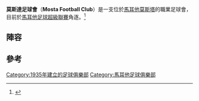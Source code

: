 {{Infobox football club
| clubname   = 莫斯達
| image      = 
| fullname   = Mosta Football Club
| nickname   = Tar-Rotunda
| founded    = {{Start date and age|df=yes|1935}}
| city       = [[馬耳他|馬耳他]][[莫斯塔|莫斯塔]]
| ground     = [[Mosta_Ground|Mosta Ground]]
| capacity   =
| chairman   = George Galea
| manager    = [[Peter_Smith_(footballer,_born_1980)|Peter Smith]]
| league     = [[馬耳他足球超級聯賽|馬耳他足球超級聯賽]]
| season     = 2021–22
| position   = 馬耳他超，第 8 位
| website    =
| shirtsupplier =
| shirtsponsors = Amrita
| pattern_la1=|pattern_b1=_chevron_white|pattern_ra1=
| leftarm1=3760ba|body1=3760ba|rightarm1=3760ba|shorts1=FFFFFF|socks1=3760ba
| pattern_la2=_fra12a|pattern_b2=_nike classic|pattern_ra2=_fra12a
| pattern_sh2=|pattern_so2=| leftarm2=FFFFFF|body2=FFFFFF
| rightarm2=FFFFFF|shorts2=ffffff|socks2=FFFFFF
}}
'''莫斯達足球會'''（'''Mosta Football Club'''）是一支位於[[馬耳他|馬耳他]][[莫斯塔|莫斯塔]]的職業足球會，目前於[[馬耳他足球超級聯賽|馬耳他足球超級聯賽]]角逐。<ref>{{cite web|title=2011 Malta season in February 2014 Mosta FC agreed a shirt sponsorship with Vaughan Boxing.TV  and former Floriana FC president Stephen "Forza Hibs" Vaughan joining Mosta fC as Technical Director.|url=http://www.uefa.com/memberassociations/association=mlt/news/newsid=1642704.html|publisher=UEFA|accessdate=5 December 2011|date=21 June 2011|archive-date=2015-10-05|archive-url=https://web.archive.org/web/20151005181616/http://www.uefa.com/memberassociations/association=mlt/news/newsid=1642704.html|dead-url=no}}</ref>

==陣容==
{{Fs start}}
{{Fs player|no= 1|nat=MLT|pos=GK|name=Yenez Cini}}
{{Fs player|no= 2|nat=CMR|pos=DF|name=Leonard Makaï}}
{{Fs player|no= 3|nat=CMR|pos=DF|name=Jonas Ekani}}
{{Fs player|no= 6|nat=USA|pos=MF|name=Fatai Alabi}}
{{Fs player|no= 7|nat=NGR|pos=MF|name=Mohammed Abdulmalik}}
{{Fs player|no= 8|nat=MLT|pos=MF|name=Kyle Frendo}}
{{Fs player|no= 9|nat=NGR|pos=FW|name=[[Sibi_Gwar|Sibi Gwar]]}}
{{Fs player|no=10|nat=MLT|pos=FW|name=Lyden Micallef}}
{{Fs player|no=11|nat=MLT|pos=FW|name=Kurt Zammit}}
{{Fs player|no=14|nat=NGR|pos=MF|name=Samuel Chukwudi}}
{{Fs player|no=15|nat=MLT|pos=DF|name=Adrian Borg}}
{{Fs player|no=17|nat=NGR|pos=FW|name=Thomas Zenke}}
{{Fs mid}}
{{Fs player|no=18|nat=NGR|pos=MF|name=Yau Hassan}}
{{Fs player|no=19|nat=NGR|pos=MF|name=[[Osa_Guobadia|Ice Cream]]}}
{{Fs player|no=20|nat=MLT|pos=MF|name=[[Dyson_Falzon|Dyson Falzon]]|other=on loan from [[Valletta_F.C.|Valletta]]}}
{{Fs player|no=21|nat=BIH|pos=FW|name=Edin Murga|other=on loan from [[Birkirkara_F.C.|Birkirkara]]}}
{{Fs player|no=22|nat=MLT|pos=DF|name=Tyrone Farrugia}}
{{Fs player|no=22|nat=NGR|pos=FW|name=Godwin Mensha}}
{{Fs player|no=23|nat=ITA|pos=MF|name=Edile Micheletti}}
{{Fs player|no=24|nat=ITA|pos=MF|name=Michele Vegliato}}
{{Fs player|no=25|nat=MLT|pos=DF|name=James Brincat}}
{{Fs player|no=27|nat=MLT|pos=GK|name=Omar Borg}}
{{Fs player|no=30|nat=NGR|pos=MF|name=Frederick Abel}}
{{Fs end}}

==參考==
{{Reflist}}

[[Category:1935年建立的足球俱樂部|Category:1935年建立的足球俱樂部]]
[[Category:馬耳他足球俱樂部|Category:馬耳他足球俱樂部]]